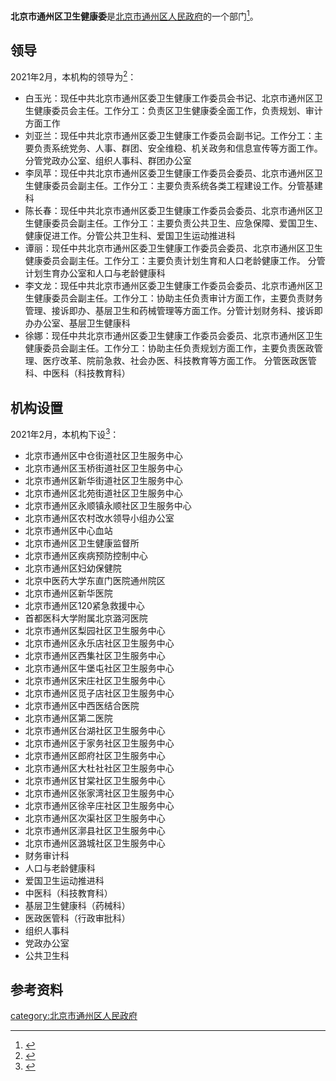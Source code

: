 {{coord|display=title}}
{{Infobox PRCG 
|中共机构名称 = <!--可选，用于中共党、团、群系统的机构，自动套红、分类 -->
|机构名称 = 北京市通州区卫生健康委
|机构名称2 = 
|对国外称 = 
|标志1 = <!-- 可用于下列机构印章中心图案（按官方规定）：Danghui R.svg 或 {{中国国徽名}} 或 CPPCC emblem.png，此时该机构标志列于“标志2”-->
|标志1宽度 = 
|标志1说明 = 
|标志2 = <!-- 可用于下列机构印章中心图案（按官方规定）：Red_star.svg（多数省部级以下行政机关以及多数事业单位），此时该机构标志列于“标志1”-->
|标志2宽度 = 
|标志2说明 = 
|牌子2 = <!--“一个机构两块牌子”且条目未合并时用。若“单机构的多牌子”在同一条目，可在“机构名称”栏换行并列——其中中共组织应用红色字体。另外，同一机构更名前的旧牌子列在“前身”，继承其他机构的牌子的情况则说明于“被接替者”。-->
|加挂牌子 = 
|合署办公 = <!-- “合署办公”且条目未合并时用。如在同一条目应各有各的信息框 -->
|中共合署办公  =  <!-- 与中共机构合署办公 -->
|人员名称 = <!--缺省时显示为“'''主要官员'''” -->
|人员链接 = <!--该机构人员介绍条目/段落的百科内部链接，自动加“[[　|　]]” 。-->
|届数 = 
|任期始 = 
|任期终 = 
|职位1 = 
|人员1 = 
|衔级1 = 
|职位2 = 
|职数2 = <!-- 编制人数 -->
|人员2 = <!-- 形如：[[单名|单　名]]{{wrap}}[[某某某_(中国政府官员)|某某某]] -->
|人数2 = <!-- 实有现任人数 -->
|职位3 = 
|人员3 = 
|职位4 = 
|人员4 = 
|职位5 = 
|人员5 = 
|上诉法院 =  <!-- 非终审法院适用 -->
|上级机构 = <!-- 不分业务/组织时，或者有特殊上级机构如政法委时 -->
|业务上级 =  <!-- 地方政府部门等适用 -->
|组织上级 = [[北京市通州区人民政府|北京市通州区人民政府]]
|中共上级 = 
|中共本级 = 
|本级纪检监察 = <!-- 自2018年6月起，中央纪委国家监委统一设立派驻机构，名称为“中央纪律检查委员会国家监察委员会派驻纪检监察组”。 -->
|机构类型 = <!-- 如：中级人民法院、中共中央直属机构 -->
|行政级别 = <!-- 中央编制填：正国级、副国级、正部级、副部级、正司局级、副司局级……，地方编制填：正省级、副省级、正地厅级、副地厅级…… 自动设页面分类（后缀“单位”） -->
|授权法源 = <!-- 如：宪法、人大决定、行政法规 -->
|组织法规 = <!-- 如：组织法、“三定”规定 -->
|职能 = 
|职责 = 
|权限 = 
|管辖范围 = 
|编制人数 = 
|在职人数 = 
|离退人数 =
|履行出资人职责的机构 = <!-- 如：国资委、财政部 -->
|注册资金 = 
|总资产 = 
|总负债 = 
|资产负债率 = 
|年度拨款 = 
|年度支出 = 
<!--“下级机构”栏一般用于列出/链接下级机构的分类和每类机构的个数；具体机构名可以列举在条目正文、有关列表、子机构导航模板（没有子机构导航模板时或必要时也可以制作利用本模板制作{{某母机构信息框}}模板，导航子机构的类别等特殊条目）-->
|下级链接 = <!--下级机构条目/段落的百科内部链接，自动加“[[　|　]]” 。-->
|子类1 = <!--如：办公厅-->
|子项1 = <!--如：1-->
|子类2 = <!-- 如：内设机构 -->
|子项2 = 
|子类2.1 = <!-- 如：批准/实有内设机构数 -->
|子项2.1 =
|子类2.2 = <!-- 如：职能司局/处/室 -->
|子项2.2 = 
|子类10 = <!-- 如：[[国务院部委管理的国家局|国家局]] -->
|子项10 = <!-- 如：[[国家信访局|国家信访局]] -->
|电话 = {{tel|86|10|69544082}}
|电话0 = <!-- 特服热线 -->
|电子邮件=
|官网 = {{official site|http://10.171.251.215:8888/bjtz/xxfb/wsj/zyzz.shtml}}
|公开 = <!-- 政府信息公开处，如官网信息公开专栏 -->
|场所1 = 办公地址
|地址1 = [[北京市|北京市]][[通州区_(北京市)|通州区]]西大街62号<ref name="机构信息">{{cite web |title=机构信息 |url=http://www.bjtzh.gov.cn/bjtz/xxfb/wsj/jbxx.shtml |website=北京市通州区人民政府 |accessdate=2021-02-16 |archive-date=2020-08-08 |archive-url=https://web.archive.org/web/20200808224404/http://www.bjtzh.gov.cn/bjtz/xxfb/wsj/jbxx.shtml }}</ref>
|邮址1 =
|邮编1 = 101100
|电话1 = 
|交通1 =
|官网1 =
|场所2 = <!-- 如：某部门、服务大厅、信访处等等 -->
|邮编2 =
|交通2 =
|官网2 =
|场所3 =
|邮编3 =
|交通3 =
|官网3 =
|链接 = <!-- 相关链接 -->
|账户 =
|沿革链接 = <!--机构沿革目/段落的百科内部链接，自动加“[[　|　]]” 。-->
|被接替者 =
|时期1 =
|机构1 =
|时期2 =
|机构2 =
|时期3 =
|机构3 =
|接替者 =
|image1 =
|width1 =
|caption1 =
|脚注 = <!-- 脚注区。可以用<references />，避免使用{{Reflist}}。没有脚注的留空。-->
}}
'''北京市通州区卫生健康委'''是[[北京市通州区人民政府|北京市通州区人民政府]]的一个部门<ref name="机构职责">{{cite web |title=机构职责 |url=http://www.bjtzh.gov.cn/bjtz/xxfb/wsj/zyzz.shtml |website=北京市通州区人民政府 |accessdate=2021-02-16}}</ref>。

==领导==
2021年2月，本机构的领导为<ref name="领导介绍">{{cite web |title=领导介绍 |url=http://www.bjtzh.gov.cn/bjtz/xxfb/wsj/ldjs.shtml |website=北京市通州区人民政府 |accessdate=2021-02-16 |archive-date=2020-08-08 |archive-url=https://web.archive.org/web/20200808232057/http://www.bjtzh.gov.cn/bjtz/xxfb/wsj/ldjs.shtml }}</ref>：
* 白玉光：现任中共北京市通州区委卫生健康工作委员会书记、北京市通州区卫生健康委员会主任。工作分工：负责区卫生健康委全面工作，负责规划、审计方面工作
* 刘亚兰：现任中共北京市通州区委卫生健康工作委员会副书记。工作分工：主要负责系统党务、人事、群团、安全维稳、机关政务和信息宣传等方面工作。分管党政办公室、组织人事科、群团办公室
* 李凤苹：现任中共北京市通州区委卫生健康工作委员会委员、北京市通州区卫生健康委员会副主任。工作分工：主要负责系统各类工程建设工作。分管基建科
* 陈长春：现任中共北京市通州区委卫生健康工作委员会委员、北京市通州区卫生健康委员会副主任。工作分工：主要负责公共卫生、应急保障、爱国卫生、健康促进工作。分管公共卫生科、爱国卫生运动推进科
* 谭丽：现任中共北京市通州区委卫生健康工作委员会委员、北京市通州区卫生健康委员会副主任。工作分工：主要负责计划生育和人口老龄健康工作。 分管计划生育办公室和人口与老龄健康科
* 李文龙：现任中共北京市通州区委卫生健康工作委员会委员、北京市通州区卫生健康委员会副主任。工作分工：协助主任负责审计方面工作，主要负责财务管理、接诉即办、基层卫生和药械管理等方面工作。分管计划财务科、接诉即办办公室、基层卫生健康科
* 徐娜：现任中共北京市通州区委卫生健康工作委员会委员、北京市通州区卫生健康委员会副主任。工作分工：协助主任负责规划方面工作，主要负责医政管理、医疗改革、院前急救、社会办医、科技教育等方面工作。 分管医政医管科、中医科（科技教育科）

==机构设置==
2021年2月，本机构下设<ref name="机构设置">{{cite web |title=机构设置 |url=http://www.bjtzh.gov.cn/bjtz/xxfb/wsj/nsjg.shtml |website=北京市通州区人民政府 |accessdate=2021-02-16 |archive-date=2020-08-14 |archive-url=https://web.archive.org/web/20200814083321/http://www.bjtzh.gov.cn/bjtz/xxfb/wsj/nsjg.shtml }}</ref>：
* 北京市通州区中仓街道社区卫生服务中心
* 北京市通州区玉桥街道社区卫生服务中心
* 北京市通州区新华街道社区卫生服务中心
* 北京市通州区北苑街道社区卫生服务中心
* 北京市通州区永顺镇永顺社区卫生服务中心
* 北京市通州区农村改水领导小组办公室
* 北京市通州区中心血站
* 北京市通州区卫生健康监督所
* 北京市通州区疾病预防控制中心
* 北京市通州区妇幼保健院
* 北京中医药大学东直门医院通州院区
* 北京市通州区新华医院
* 北京市通州区120紧急救援中心
* 首都医科大学附属北京潞河医院
* 北京市通州区梨园社区卫生服务中心
* 北京市通州区永乐店社区卫生服务中心
* 北京市通州区西集社区卫生服务中心
* 北京市通州区牛堡屯社区卫生服务中心
* 北京市通州区宋庄社区卫生服务中心
* 北京市通州区觅子店社区卫生服务中心
* 北京市通州区中西医结合医院
* 北京市通州区第二医院
* 北京市通州区台湖社区卫生服务中心
* 北京市通州区于家务社区卫生服务中心
* 北京市通州区郎府社区卫生服务中心
* 北京市通州区大杜社社区卫生服务中心
* 北京市通州区甘棠社区卫生服务中心
* 北京市通州区张家湾社区卫生服务中心
* 北京市通州区徐辛庄社区卫生服务中心
* 北京市通州区次渠社区卫生服务中心
* 北京市通州区漷县社区卫生服务中心
* 北京市通州区潞城社区卫生服务中心
* 财务审计科
* 人口与老龄健康科
* 爱国卫生运动推进科
* 中医科（科技教育科）
* 基层卫生健康科（药械科）
* 医政医管科（行政审批科）
* 组织人事科
* 党政办公室
* 公共卫生科

==参考资料==
{{reflist}}

[[category:北京市通州区人民政府|category:北京市通州区人民政府]]